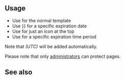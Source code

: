 {{Documentation subpage}}
{{Twinkle standard installation}}
{{缺乏中文说明}}
<!-- PLEASE ADD CATEGORIES AND INTERWIKIS AT THE BOTTOM OF THIS PAGE. -->
==Usage==
* Use {{tlx|{{lc:{{PAGENAME}}}}}} for the normal template
* Use {{tlx|{{lc:{{PAGENAME}}}}|expiry&#61;{{#time:F j, Y|+1 month}}}} for a specific expiration date
* Use {{tlx|{{lc:{{PAGENAME}}}}|small&#61;yes}} for just an icon at the top
* Use {{tlx|{{lc:{{PAGENAME}}}}|expiry&#61;<nowiki>{{subst:#time:F j, Y|+7 days}}</nowiki>}} for a specific expiration time period

Note that ''(UTC)'' will be added automatically.

Please note that only [[Wikipedia:Administrators|administrators]] can protect pages.

{{in category|由于争议而保护|保護狀態與保護標誌不符的頁面}}

==See also==
{{protection templates}}
<includeonly><!--
++++ PLEASE ADD CATEGORIES AND INTERWIKIS BELOW THIS LINE, INSIDE INCLUDEONLY TAGS, THANK YOU. -->
[[Category:顶部图标保护模板|{{PAGENAME}}]]

</includeonly>
<noinclude>
</noinclude>
